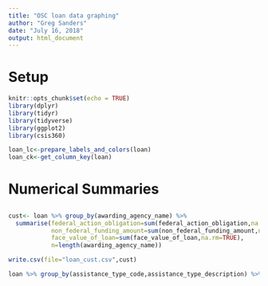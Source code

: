 ```yaml
---
title: "OSC loan data graphing"
author: "Greg Sanders"
date: "July 16, 2018"
output: html_document
---
```

# Setup
```r
knitr::opts_chunk$set(echo = TRUE)
library(dplyr)
library(tidyr)
library(tidyverse)
library(ggplot2)
library(csis360)

loan_lc<-prepare_labels_and_colors(loan)
loan_ck<-get_column_key(loan)

```

# Numerical Summaries 
##
```r


cust<- loan %>% group_by(awarding_agency_name) %>%
  summarise(federal_action_obligation=sum(federal_action_obligation,na.rm=TRUE),
            non_federal_funding_amount=sum(non_federal_funding_amount,na.rm=TRUE),
            face_value_of_loan=sum(face_value_of_loan,na.rm=TRUE),
            n=length(awarding_agency_name))

write.csv(file="loan_cust.csv",cust)

loan %>% group_by(assistance_type_code,assistance_type_description) %>% summarise()

```